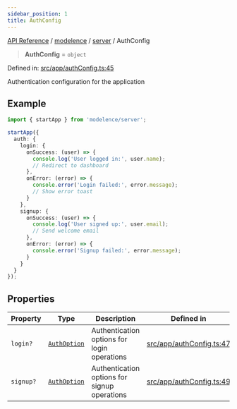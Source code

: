 ```yaml
---
sidebar_position: 1
title: AuthConfig
---
```


[API Reference](/api-reference/modelence/server/type-aliases/../../../index) / [modelence](/api-reference/modelence/server/type-aliases/../../index) / [server](/api-reference/modelence/server/type-aliases/../index) / AuthConfig

> **AuthConfig** = `object`

Defined in: [src/app/authConfig.ts:45](https://github.com/modelence/modelence/blob/6663125b900e7f882bd1059aea6a268e42244b3a/packages/modelence/src/app/authConfig.ts#L45)

Authentication configuration for the application

## Example

```typescript
import { startApp } from 'modelence/server';

startApp({
  auth: {
    login: {
      onSuccess: (user) => {
        console.log('User logged in:', user.name);
        // Redirect to dashboard
      },
      onError: (error) => {
        console.error('Login failed:', error.message);
        // Show error toast
      }
    },
    signup: {
      onSuccess: (user) => {
        console.log('User signed up:', user.email);
        // Send welcome email
      },
      onError: (error) => {
        console.error('Signup failed:', error.message);
      }
    }
  }
});
```

## Properties

| Property | Type | Description | Defined in |
| ------ | ------ | ------ | ------ |
| <a id="login"></a> `login?` | [`AuthOption`](/api-reference/modelence/server/type-aliases/AuthOption) | Authentication options for login operations | [src/app/authConfig.ts:47](https://github.com/modelence/modelence/blob/6663125b900e7f882bd1059aea6a268e42244b3a/packages/modelence/src/app/authConfig.ts#L47) |
| <a id="signup"></a> `signup?` | [`AuthOption`](/api-reference/modelence/server/type-aliases/AuthOption) | Authentication options for signup operations | [src/app/authConfig.ts:49](https://github.com/modelence/modelence/blob/6663125b900e7f882bd1059aea6a268e42244b3a/packages/modelence/src/app/authConfig.ts#L49) |
